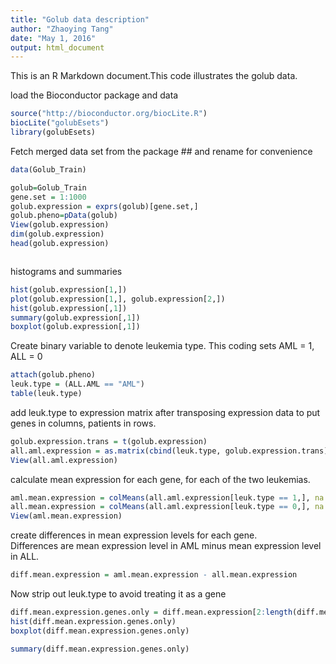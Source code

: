 ```yaml
---
title: "Golub data description"
author: "Zhaoying Tang"
date: "May 1, 2016"
output: html_document
---
```


This is an R Markdown document.This code illustrates the golub data.

load the Bioconductor package and data

```r
source("http://bioconductor.org/biocLite.R")
biocLite("golubEsets")
library(golubEsets)
```

Fetch merged data set from the package 
##    and rename for convenience

```r
data(Golub_Train)

golub=Golub_Train
gene.set = 1:1000
golub.expression = exprs(golub)[gene.set,]
golub.pheno=pData(golub)
View(golub.expression)
dim(golub.expression)
head(golub.expression)
```

```r
```

histograms and summaries
```r
hist(golub.expression[1,])
plot(golub.expression[1,], golub.expression[2,])
hist(golub.expression[,1])
summary(golub.expression[,1])
boxplot(golub.expression[,1])
```

Create binary  variable to denote leukemia type.
This coding sets AML = 1, ALL = 0
```r
attach(golub.pheno)
leuk.type = (ALL.AML == "AML")
table(leuk.type)
```

add leuk.type to expression matrix after transposing expression
data to put genes in columns, patients in rows. 
```r
golub.expression.trans = t(golub.expression)
all.aml.expression = as.matrix(cbind(leuk.type, golub.expression.trans))
View(all.aml.expression)
```

calculate mean expression for each gene, for each of the two leukemias.
```r
aml.mean.expression = colMeans(all.aml.expression[leuk.type == 1,], na.rm="TRUE")
all.mean.expression = colMeans(all.aml.expression[leuk.type == 0,], na.rm="TRUE")
View(aml.mean.expression)
```

create differences in mean expression levels for each gene.  
Differences are mean expression level in AML minus mean expression
level in ALL.
```r
diff.mean.expression = aml.mean.expression - all.mean.expression
```

Now strip out leuk.type to avoid treating it as a gene
```r
diff.mean.expression.genes.only = diff.mean.expression[2:length(diff.mean.expression)]
hist(diff.mean.expression.genes.only)
boxplot(diff.mean.expression.genes.only)

summary(diff.mean.expression.genes.only)
```



